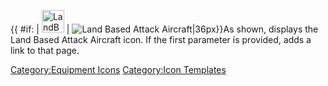{{ #if: {{{1|}}} | [[File:LandBasedAttackAircraft.png|36px|link={{{1}}}]] | [[File:LandBasedAttackAircraft.png|Land Based Attack Aircraft|36px]]}}<noinclude>As shown, displays the Land Based Attack Aircraft icon.  If the first parameter is provided, adds a link to that page.
[[Category:Equipment Icons]] [[Category:Icon Templates]]</noinclude>